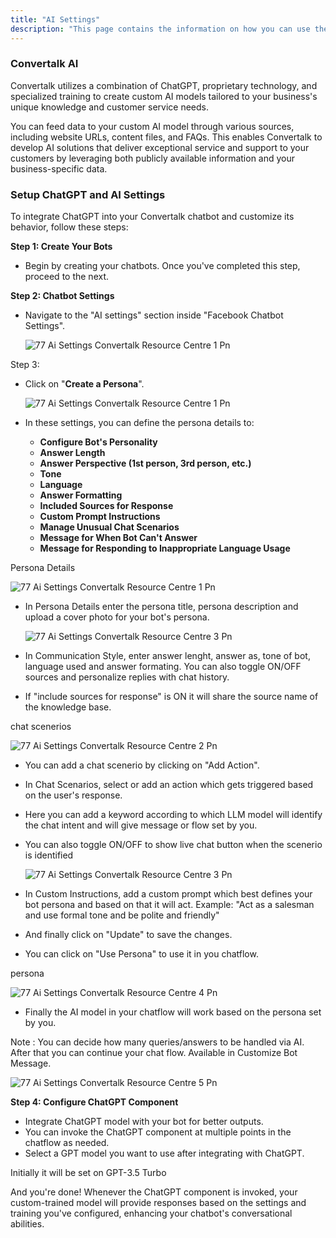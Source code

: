 ```yaml
---
title: "AI Settings"
description: "This page contains the information on how you can use the  Convertalk AI to enhance your chatbot capabilities."
---
```


### Convertalk AI

Convertalk utilizes a combination of ChatGPT, proprietary technology, and specialized training to create custom AI models tailored to your business's unique knowledge and customer service needs.

You can feed data to your custom AI model through various sources, including website URLs, content files, and FAQs. This enables  Convertalk to develop AI solutions that deliver exceptional service and support to your customers by leveraging both publicly available information and your business-specific data.

### **Setup ChatGPT and AI Settings**

To integrate ChatGPT into your  Convertalk chatbot and customize its behavior, follow these steps:

**Step 1: Create Your Bots**

- Begin by creating your chatbots. Once you've completed this step, proceed to the next.

**Step 2: Chatbot Settings**

- Navigate to the "AI settings" section inside "Facebook Chatbot Settings".

  ![77 Ai Settings  Convertalk Resource Centre 1 Pn](/images/how-botpenguin-works/facebook-ai-setting/77.ai_settings_\_Convertalk_resource_centre-6.png)

Step 3:

- Click on "**Create a Persona**".

  ![77 Ai Settings  Convertalk Resource Centre 1 Pn](/images/how-botpenguin-works/facebook-ai-setting/77.ai_settings_\_Convertalk_resource_centre-7.png)
- In these settings, you can define the persona details to:
  - **Configure Bot's Personality**
  - **Answer Length**
  - **Answer Perspective (1st person, 3rd person, etc.)**
  - **Tone**
  - **Language**
  - **Answer Formatting**
  - **Included Sources for Response**
  - **Custom Prompt Instructions**
  - **Manage Unusual Chat Scenarios**
  - **Message for When Bot Can't Answer**
  - **Message for Responding to Inappropriate Language Usage**

Persona Details

![77 Ai Settings  Convertalk Resource Centre 1 Pn](/images/how-botpenguin-works/facebook-ai-setting/77.ai_settings_\_Convertalk_resource_centre-1.png)

- In Persona Details enter the persona title, persona description and upload a cover photo for your bot's persona.

  ![77 Ai Settings  Convertalk Resource Centre 3 Pn](/images/how-botpenguin-works/facebook-ai-setting/77.ai_settings_\_Convertalk_resource_centre-8.png)
- In Communication Style, enter answer lenght, answer as, tone of bot, language used and answer formating. You can also toggle ON/OFF sources and personalize replies with chat history.
- If "include sources for response" is ON it will share the source name of the knowledge base.

chat scenerios

![77 Ai Settings  Convertalk Resource Centre 2 Pn](/images/how-botpenguin-works/facebook-ai-setting/77.ai_settings_\_Convertalk_resource_centre-2.png)

- You can add a chat scenerio by clicking on "Add Action".
- In Chat Scenarios, select or add an action which gets triggered based on the user's response.
- Here you can add a keyword according to which LLM model will identify the chat intent and will give message or flow set by you.
- You can also toggle ON/OFF to show live chat button when the scenerio is identified

  ![77 Ai Settings  Convertalk Resource Centre 3 Pn](/images/how-botpenguin-works/facebook-ai-setting/77.ai_settings_\_Convertalk_resource_centre-3.png)
- In Custom Instructions, add a custom prompt which best defines your bot persona and based on that it will act. Example: "Act as a salesman and use formal tone and be polite and friendly"
- And finally click on "Update" to save the changes.
- You can click on "Use Persona" to use it in you chatflow.

persona

![77 Ai Settings  Convertalk Resource Centre 4 Pn](/images/how-botpenguin-works/facebook-ai-setting/77.ai_settings_\_Convertalk_resource_centre-4.png)

- Finally the AI model in your chatflow will work based on the persona set by you.

Note : You can decide how many queries/answers to be handled via AI. After that you can continue your chat flow. Available in Customize Bot Message.

![77 Ai Settings  Convertalk Resource Centre 5 Pn](/images/how-botpenguin-works/facebook-ai-setting/77.ai_settings_\_Convertalk_resource_centre-5.png)

**Step 4: Configure ChatGPT Component**

- Integrate ChatGPT model with your bot for better outputs.
- You can invoke the ChatGPT component at multiple points in the chatflow as needed.
- Select a GPT model you want to use after integrating with ChatGPT.

<Info>
  Initially it will be set on GPT-3.5 Turbo
</Info>

And you're done\! Whenever the ChatGPT component is invoked, your custom-trained model will provide responses based on the settings and training you've configured, enhancing your chatbot's conversational abilities.